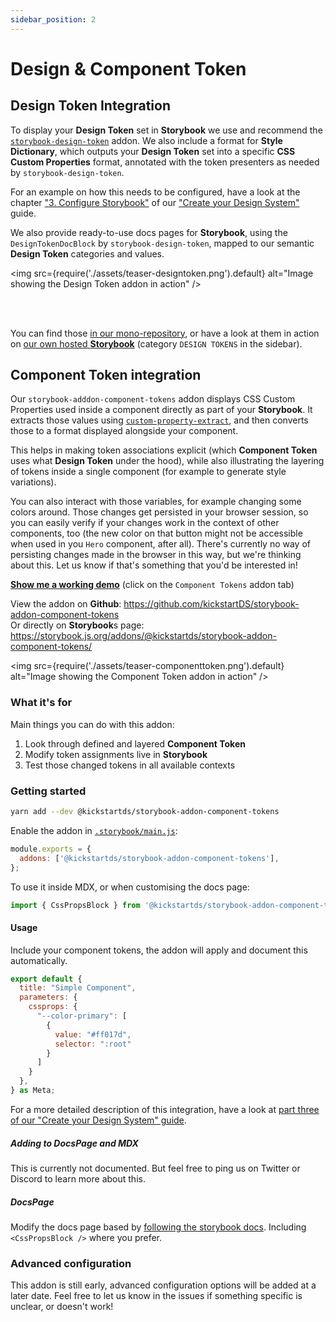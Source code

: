 ```yaml
---
sidebar_position: 2
---
```


# Design & Component Token

## Design Token Integration

To display your **Design Token** set in **Storybook** we use and recommend the [`storybook-design-token`](https://github.com/UX-and-I/storybook-design-token) addon. We also include a format for **Style Dictionary**, which outputs your **Design Token** set into a specific **CSS Custom Properties** format, annotated with the token presenters as needed by `storybook-design-token`.

For an example on how this needs to be configured, have a look at the chapter ["3. Configure Storybook"](../../guides/create/storybook.mdx#design-token-integration) of our ["Create your Design System"](../../guides/create/index.md) guide.

We also provide ready-to-use docs pages for **Storybook**, using the `DesignTokenDocBlock` by `storybook-design-token`, mapped to our semantic **Design Token** categories and values.

<img
  src={require('./assets/teaser-designtoken.png').default}
  alt="Image showing the Design Token addon in action"
/>

<br />
<br />

You can find those [in our mono-repository](https://github.com/kickstartDS/kickstartDS/tree/feature/docs/packages/components/core/source/design-tokens), or have a look at them in action on [our own hosted **Storybook**](https://www.kickstartds.com/storybook/?path=/story/design-tokens-colors--page) (category `DESIGN TOKENS` in the sidebar).

## Component Token integration

Our `storybook-adddon-component-tokens` addon displays CSS Custom Properties used inside a component directly as part of your **Storybook**. It extracts those values using [`custom-property-extract`](https://github.com/Dschungelabenteuer/custom-property-extract), and then converts those to a format displayed alongside your component.

This helps in making token associations explicit (which **Component Token** uses what **Design Token** under the hood), while also illustrating the layering of tokens inside a single component (for example to generate style variations).

You can also interact with those variables, for example changing some colors around. Those changes get persisted in your browser session, so you can easily verify if your changes work in the context of other components, too (the new color on that button might not be accessible when used in you `Hero` component, after all). There's currently no way of persisting changes made in the browser in this way, but we're thinking about this. Let us know if that's something that you'd be interested in!

**[Show me a working demo](https://www.kickstartds.com/storybook/?path=/story/base-content-box--image)** (click on the `Component Tokens` addon tab)

View the addon on **Github**: https://github.com/kickstartDS/storybook-addon-component-tokens<br/>
Or directly on **Storybook**s page: https://storybook.js.org/addons/@kickstartds/storybook-addon-component-tokens/

<img
  src={require('./assets/teaser-componenttoken.png').default}
  alt="Image showing the Component Token addon in action"
/>

### What it's for

Main things you can do with this addon:

1. Look through defined and layered **Component Token**
2. Modify token assignments live in **Storybook**
3. Test those changed tokens in all available contexts

### Getting started

```sh
yarn add --dev @kickstartds/storybook-addon-component-tokens
```

Enable the addon in [`.storybook/main.js`](https://storybook.js.org/docs/react/configure/overview#configure-your-storybook-project):

```js
module.exports = {
  addons: ['@kickstartds/storybook-addon-component-tokens'],
};
```

To use it inside MDX, or when customising the docs page:

```js
import { CssPropsBlock } from '@kickstartds/storybook-addon-component-tokens';
```

#### Usage

Include your component tokens, the addon will apply and document this automatically.

```jsx
export default {
  title: "Simple Component",
  parameters: {
    cssprops: {
      "--color-primary": [
        {
          value: "#ff017d",
          selector: ":root"
        }
      ]
    }
  },
} as Meta;
```

For a more detailed description of this integration, have a look at [part three of our "Create your Design System" guide](../../guides/create/storybook.mdx#install-remaining-addons).

##### Adding to DocsPage and MDX

This is currently not documented. But feel free to ping us on Twitter or Discord to learn more about this.

##### DocsPage

Modify the docs page based by [following the storybook docs](https://storybook.js.org/docs/react/writing-docs/docs-page#remixing-docspage-using-doc-blocks). Including `<CssPropsBlock />` where you prefer.

### Advanced configuration

This addon is still early, advanced configuration options will be added at a later date. Feel free to let us know in the issues if something specific is unclear, or doesn't work!
